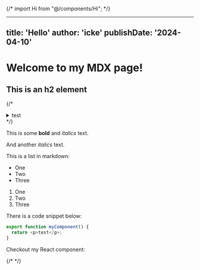 {/* import Hi from "@/components/Hi"; */}

---
title: 'Hello'
author: 'icke'
publishDate: '2024-04-10'
---

# Welcome to my MDX page!

## This is an h2 element

{/* <details> */}
{/* <summary>test</summary>bla */}
{/* </details> */}

This is some **bold** and _italics_ text.

And another _italics_ text.

This is a list in markdown:

- One
- Two
- Three

1. One
1. Two
1. Three

There is a code snippet below:

```ts
export function myComponent() {
  return <p>test</p>;
}
```

Checkout my React component:

{/* <Hi /> */}
